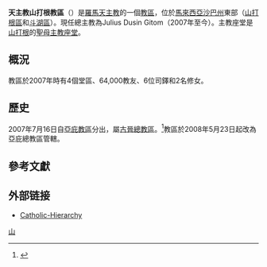 {{Refimprove|time=2020-02-01T17:58:04+00:00}}
{{Infobox Roman Catholic diocese
|Roman Catholic Diocese of = 天主教山打根教区
|Latin name of diocese = Dioecesis Sandakaana
|border = catholic
|image = 
|caption = 
|location = [[馬來西亞|馬來西亞]][[沙巴州|沙巴州]][[山打根|山打根]]
|territory = [[沙巴州|沙巴州]]東部
|population =  6.4万
|rite = [[罗马礼|罗马礼]]
|patron = 
|province = [[天主教亞庇總教區|亞庇]]
|established = 2007年
|cathedral = [[聖母主教座堂_(山打根)|聖母主教座堂]]
|co-cathedral =
|leadership = 主教
|website = 
|pope = {{incumbent pope}}
|ordinary = [[Julius_Dusin_Gitom|Julius Dusin Gitom]]
|coadjutor bishop =
|auxiliary =
|emeritus =
}}

'''天主教山打根教區'''（{{lang-la|Dioecesis Sandakaana}}）是[[羅馬天主教|羅馬天主教]]的一個[[教區|教區]]，位於[[馬來西亞|馬來西亞]][[沙巴州|沙巴州]]東部（[[山打根區|山打根區]]和[[斗湖區|斗湖區]]）。現任總主教為Julius Dusin Gitom（2007年至今）。主教座堂是[[山打根|山打根]]的[[聖母主教座堂_(山打根)|聖母主教座堂]]。

==概況==
教區於2007年時有4個堂區、64,000教友、6位司鐸和2名修女。

==歷史==
2007年7月16日自[[天主教亞庇總教區|亞庇教區]]分出，屬[[天主教古晉總教區|古晉總教區]]。<ref>{{cite news |url=http://www.fides.org/aree/news/newsdet.php?idnews=10023&lan=eng |title=The Pope creates diocese of Sandakan and appoints first Bishop |publisher=信仰通訊社 |date=2007-07-17 |deadurl=yes |archiveurl=https://web.archive.org/web/20070927203447/http://www.fides.org/aree/news/newsdet.php?idnews=10023&lan=eng |archivedate=2007-09-27 |accessdate=2008-10-13 }}</ref>教區於2008年5月23日起改為亞庇總教區管轄。

==參考文獻==
{{reflist}}

==外部链接==
* [http://www.catholic-hierarchy.org/diocese/dsndk.html Catholic-Hierarchy] {{Wayback|url=http://www.catholic-hierarchy.org/diocese/dsndk.html |date=20201022072932 }}

{{天主教馬來西亞-新加坡-汶萊教省}}

[[Category:馬來西亞天主教教區|山]]